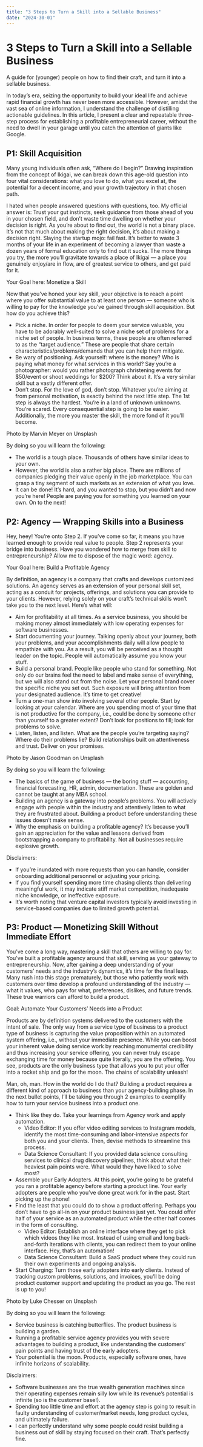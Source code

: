 ```yaml
---
title: "3 Steps to Turn a Skill into a Sellable Business"
date: "2024-30-01"
---
```


# 3 Steps to Turn a Skill into a Sellable Business

A guide for (younger) people on how to find their craft, and turn it into a sellable business.

In today’s era, seizing the opportunity to build your ideal life and achieve rapid financial growth has never been more accessible. However, amidst the vast sea of online information, I understand the challenge of distilling actionable guidelines. In this article, I present a clear and repeatable three-step process for establishing a profitable entrepreneurial career, without the need to dwell in your garage until you catch the attention of giants like Google.

## P1: Skill Acquisition

Many young individuals often ask, “Where do I begin?” Drawing inspiration from the concept of Ikigai, we can break down this age-old question into four vital considerations: what you love to do, what you excel at, the potential for a decent income, and your growth trajectory in that chosen path.

I hated when people answered questions with questions, too. My official answer is: Trust your gut instincts, seek guidance from those ahead of you in your chosen field, and don’t waste time dwelling on whether your decision is right. As you’re about to find out, the world is not a binary place. It’s not that much about making the right decision, it’s about making a decision right. Slaying the startup mojo: fail fast. It’s better to waste 3 months of your life in an experiment of becoming a lawyer than waste a dozen years of formal education only to find out it sucks. The more things you try, the more you’ll gravitate towards a place of Ikigai — a place you genuinely enjoy/are in flow, are of greatest service to others, and get paid for it.

Your Goal here: Monetize a Skill

Now that you’ve honed your key skill, your objective is to reach a point where you offer substantial value to at least one person — someone who is willing to pay for the knowledge you’ve gained through skill acquisition. But how do you achieve this?

- Pick a niche. In order for people to deem your service valuable, you have to be adorably well-suited to solve a niche set of problems for a niche set of people. In business terms, these people are often referred to as the “target audience.” These are people that share certain characteristics/problems/demands that you can help them mitigate.
- Be wary of positioning. Ask yourself: where is the money? Who is paying what money for what services in this world? Say you’re a photographer: would you rather photograph christening events for $50/event or shoot weddings for $200? Think about it. It’s a very similar skill but a vastly different offer.
- Don’t stop. For the love of god, don’t stop. Whatever you’re aiming at from personal motivation, is exactly behind the next little step. The 1st step is always the hardest. You’re in a land of unknown unknowns. You’re scared. Every consequential step is going to be easier. Additionally, the more you master the skill, the more fond of it you’ll become.

Photo by Marvin Meyer on Unsplash

By doing so you will learn the following:

- The world is a tough place. Thousands of others have similar ideas to your own.
- However, the world is also a rather big place. There are millions of companies pledging their value openly in the job marketplace. You can grasp a tiny segment of such markets as an extension of what you love.
- It can be done! It’s hard, and you wanted to stop, but you didn’t and now you’re here! People are paying you for something you learned on your own. On to the next!

## P2: Agency — Wrapping Skills into a Business

Hey, heey! You’re onto Step 2. If you’ve come so far, it means you have learned enough to provide real value to people. Step 2 represents your bridge into business. Have you wondered how to merge from skill to entrepreneurship? Allow me to dispose of the magic word: agency.

Your Goal here: Build a Profitable Agency

By definition, an agency is a company that crafts and develops customized solutions. An agency serves as an extension of your personal skill set, acting as a conduit for projects, offerings, and solutions you can provide to your clients. However, relying solely on your craft’s technical skills won’t take you to the next level. Here’s what will:

- Aim for profitability at all times. As a service business, you should be making money almost immediately with low operating expenses for software businesses.
- Start documenting your journey. Talking openly about your journey, both your problems, and your accomplishments daily will allow people to empathize with you. As a result, you will be perceived as a thought leader on the topic. People will automatically assume you know your stuff.
- Build a personal brand. People like people who stand for something. Not only do our brains feel the need to label and make sense of everything, but we will also stand out from the noise. Let your personal brand cover the specific niche you set out. Such exposure will bring attention from your designated audience. It’s time to get creative!
- Turn a one-man show into involving several other people. Start by looking at your calendar. Where are you spending most of your time that is not productive for the company, i.e., could be done by someone other than yourself to a greater extent? Don’t look for positions to fill; look for problems to solve.
- Listen, listen, and listen. What are the people you’re targeting saying? Where do their problems lie? Build relationships built on attentiveness and trust. Deliver on your promises.

Photo by Jason Goodman on Unsplash

By doing so you will learn the following:

- The basics of the game of business — the boring stuff — accounting, financial forecasting, HR, admin, documentation. These are golden and cannot be taught at any MBA school.
- Building an agency is a gateway into people’s problems. You will actively engage with people within the industry and attentively listen to what they are frustrated about. Building a product before understanding these issues doesn’t make sense.
- Why the emphasis on building a profitable agency? It’s because you’ll gain an appreciation for the value and lessons derived from bootstrapping a company to profitability. Not all businesses require explosive growth.

Disclaimers:

- If you’re inundated with more requests than you can handle, consider onboarding additional personnel or adjusting your pricing.
- If you find yourself spending more time chasing clients than delivering meaningful work, it may indicate stiff market competition, inadequate niche knowledge, or ineffective exposure.
- It’s worth noting that venture capital investors typically avoid investing in service-based companies due to limited growth potential.

## P3: Product — Monetizing Skill Without Immediate Effort

You’ve come a long way, mastering a skill that others are willing to pay for. You’ve built a profitable agency around that skill, serving as your gateway to entrepreneurship. Now, after gaining a deep understanding of your customers’ needs and the industry’s dynamics, it’s time for the final leap. Many rush into this stage prematurely, but those who patiently work with customers over time develop a profound understanding of the industry — what it values, who pays for what, preferences, dislikes, and future trends. These true warriors can afford to build a product.

Goal: Automate Your Customers’ Needs into a Product

Products are by definition systems delivered to the customers with the intent of sale. The only way from a service type of business to a product type of business is capturing the value proposition within an automated system offering, i.e., without your immediate presence. While you can boost your inherent value doing service work by reaching monumental credibility and thus increasing your service offering, you can never truly escape exchanging time for money because quite literally, you are the offering. You see, products are the only business type that allows you to put your offer into a rocket ship and go for the moon. The chains of scalability unleash!

Man, oh, man. How in the world do I do that? Building a product requires a different kind of approach to business than your agency-building phase. In the next bullet points, I’ll be taking you through 2 examples to exemplify how to turn your service business into a product one.

- Think like they do. Take your learnings from Agency work and apply automation.
  - Video Editor: If you offer video editing services to Instagram models, identify the most time-consuming and labor-intensive aspects for both you and your clients. Then, devise methods to streamline this process.
  - Data Science Consultant: If you provided data science consulting services to clinical drug discovery pipelines, think about what their heaviest pain points were. What would they have liked to solve most?
- Assemble your Early Adopters. At this point, you’re going to be grateful you ran a profitable agency before starting a product line. Your early adopters are people who you’ve done great work for in the past. Start picking up the phone!
- Find the least that you could do to show a product offering. Perhaps you don’t have to go all-in on your product business just yet. You could offer half of your service as an automated product while the other half comes in the form of consulting.
  - Video Editor: Establish an online interface where they get to pick which videos they like most. Instead of using email and long back-and-forth iterations with clients, you can redirect them to your online interface. Hey, that’s an automation!
  - Data Science Consultant: Build a SaaS product where they could run their own experiments and ongoing analysis.
- Start Charging: Turn those early adopters into early clients. Instead of tracking custom problems, solutions, and invoices, you’ll be doing product customer support and updating the product as you go. The rest is up to you!

Photo by Luke Chesser on Unsplash

By doing so you will learn the following:

- Service business is catching butterflies. The product business is building a garden.
- Running a profitable service agency provides you with severe advantages to building a product, like understanding the customers’ pain points and having trust of the early adopters.
- Your potential is the moon. Products, especially software ones, have infinite horizons of scalability.

Disclaimers:

- Software businesses are the true wealth generation machines since their operating expenses remain silly low while its revenue’s potential is infinite (so is the customer base!).
- Spending too little time and effort at the agency step is going to result in faulty understanding of customer/market needs, long product cycles, and ultimately failure.
- I can perfectly understand why some people could resist building a business out of skill by staying focused on their craft. That’s perfectly fine.